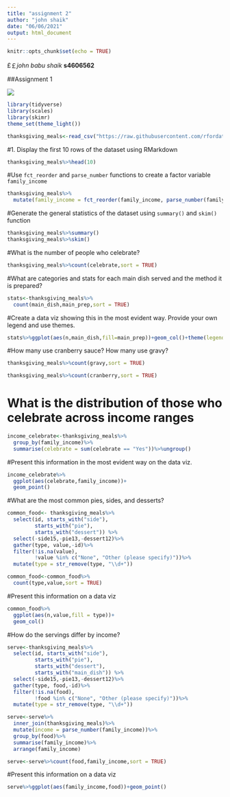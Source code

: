 ```yaml
---
title: "assignment 2"
author: "john shaik"
date: "06/06/2021"
output: html_document
---
```


```r
knitr::opts_chunk$set(echo = TRUE)
```

£￡*john babu shaik* **s4606562**

##Assignment 1

![ ](image/john image.jpeg)


```r
library(tidyverse)
library(scales)
library(skimr)
theme_set(theme_light())

```


```r
thanksgiving_meals<-read_csv("https://raw.githubusercontent.com/rfordatascience/tidytuesday/master/data/2018/2018-11-20/thanksgiving_meals.csv")
```
#1. Display the first 10 rows of the dataset using RMarkdown
```r
thanksgiving_meals%>%head(10)
```
#Use `fct_reorder` and `parse_number` functions to create a factor variable `family_income`
```r
thanksgiving_meals%>%
  mutate(family_income = fct_reorder(family_income, parse_number(family_income)))
```

#Generate the general statistics of the dataset using `summary()` and `skim()` function
```r
thanksgiving_meals%>%summary()
thanksgiving_meals%>%skim()
```
#What is the number of people who celebrate?
```r
thanksgiving_meals%>%count(celebrate,sort = TRUE)
```
#What are categories and stats for each main dish served and the method it is prepared?
```r
stats<-thanksgiving_meals%>%
  count(main_dish,main_prep,sort = TRUE)
```
#Create a data viz showing this in the most evident way. Provide your own legend and use themes.
```r
stats%>%ggplot(aes(n,main_dish,fill=main_prep))+geom_col()+theme(legend.position = "top")
```
#How many use cranberry sauce? How many use gravy?
```r
thanksgiving_meals%>%count(gravy,sort = TRUE)

thanksgiving_meals%>%count(cranberry,sort = TRUE)
```
# What is the distribution of those who celebrate across income ranges
```r
income_celebrate<-thanksgiving_meals%>%
  group_by(family_income)%>%
  summarise(celebrate = sum(celebrate == "Yes"))%>%ungroup()
```
#Present this information in the most evident way on the data viz.
```r
income_celebrate%>%
  ggplot(aes(celebrate,family_income))+
  geom_point()
```
#What are the most common pies, sides, and desserts?
```r
common_food<- thanksgiving_meals%>%
  select(id, starts_with("side"),
         starts_with("pie"),
         starts_with("dessert")) %>%
  select(-side15,-pie13,-dessert12)%>%
  gather(type, value,-id)%>%
  filter(!is.na(value),
         !value %in% c("None", "Other (please specify)"))%>%
  mutate(type = str_remove(type, "\\d+"))

common_food<-common_food%>%
  count(type,value,sort = TRUE)
```
#Present this information on a data viz
```r
common_food%>%
  ggplot(aes(n,value,fill = type))+
  geom_col()
```
#How do the servings differ by income?
```r
serve<-thanksgiving_meals%>%
  select(id, starts_with("side"),
         starts_with("pie"),
         starts_with("dessert"),
         starts_with("main_dish")) %>%
  select(-side15,-pie13,-dessert12)%>%
  gather(type, food,-id)%>%
  filter(!is.na(food),
         !food %in% c("None", "Other (please specify)"))%>%
  mutate(type = str_remove(type, "\\d+"))

serve<-serve%>%
  inner_join(thanksgiving_meals)%>%
  mutate(income = parse_number(family_income))%>%
  group_by(food)%>%
  summarise(family_income)%>%
  arrange(family_income)

serve<-serve%>%count(food,family_income,sort = TRUE)
```
#Present this information on a data viz
```r
serve%>%ggplot(aes(family_income,food))+geom_point()
```
